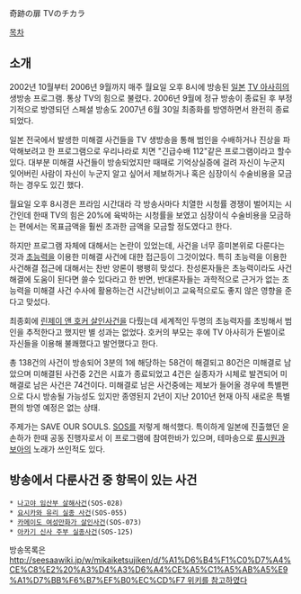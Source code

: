 奇跡の扉 TVのチカラ

[[목차]]
== 소개 ==
2002년 10월부터 2006년 9월까지 매주 월요일 오후 8시에 방송된 [[일본]] [[TV 아사히]]의 생방송 프로그램. 통상 TV의 힘으로 불렸다. 2006년 9월에 정규 방송이 종료된 후 부정기적으로 방영되던 스페셜 방송도 2007년 6월 30일 최종화를 방영하면서 완전히 종료되었다.

일본 전국에서 발생한 미해결 사건들을 TV 생방송을 통해 범인을 수배하거나 진상을 파악해보려고 한 프로그램으로 우리나라로 치면 "긴급수배 112"같은 프로그램이라고 할수 있다. 대부분 미해결 사건들이 방송되었지만 때때로 기억상실증에 걸려 자신이 누군지 잊어버린 사람이 자신이 누군지 알고 싶어서 제보하거나 혹은 심장이식 수술비용을 모금하는 경우도 있긴 했다. 

월요일 오후 8시경은 프라임 시간대라 각 방송사마다 치열한 시청률 경쟁이 벌어지는 시간인데 한때 TV의 힘은 20%에 육박하는 시청률을 보였고 심장이식 수술비용을 모금하는 편에서는 목표금액을 훨씬 초과한 금액을 모금할 정도였다고 한다.

하지만 프로그램 자체에 대해서는 논란이 있었는데, 사건을 너무 흥미본위로 다룬다는 것과 [[초능력]]을 이용한 미해결 사건에 대한 접근등이 그것이었다. 특히 초능력을 이용한 사건해결 접근에 대해서는 찬반 양론이 팽팽히 맞섰다. 찬성론자들은 초능력이라도 사건 해결에 도움이 된다면 쓸수 있다라고 한 반면, 반대론자들는 과학적으로 근거가 없는 초능력을 미해결 사건 수사에 활용하는건 시간낭비이고 교육적으로도 좋지 않은 영향을 준다고 맞섰다.

최종회에 [[린제이 앤 호커 살인사건]]을 다뤘는데 세계적인 두명의 초능력자를 초빙해서 범인을 추적한다고 했지만 별 성과는 없었다. 호커의 부모는 후에 TV 아사히가 돈벌이로 자신들을 이용해 불쾌했다고 발언했다고 한다.

총 138건의 사건이 방송되어 3분의 1에 해당하는 58건이 해결되고 80건은 미해결로 남았으며 미해결된 사건중 2건은 시효가 종료되었고 4건은 실종자가 시체로 발견되어 미해결로 남은 사건은 74건이다. 미해결로 남은 사건중에는 제보가 들어올 경우에 특별편으로 다시 방송될 가능성도 있지만 종영된지 2년이 지난 2010년 현재 아직 새로운 특별편의 방영 예정은 없는 상태.

주제가는 SAVE OUR SOULS. [[SOS]]를 저렇게 해석했다. 특이하게 일본에 진출했던 윤손하가 한때 공동 진행자로서 이 프로그램에 참여한바가 있으며, 테마송으로 [[류시원]]과 [[보아]]의 노래가 쓰인적도 있다.

== 방송에서 다룬사건 중 항목이 있는 사건 ==
 * [[나고야 임산부 살해사건]](SOS-028)
 * [[요시카와 유리 실종 사건]](SOS-055)
 * [[카메이도 여성만화가 살인사건]](SOS-073)
 * [[아카기 신사 주부 실종사건]](SOS-125)

방송목록은 [[http://seesaawiki.jp/w/mikaiketsujiken/d/%A1%D6%B4%F1%C0%D7%A4%CE%C8%E2%20%A3%D4%A3%D6%A4%CE%A5%C1%A5%AB%A5%E9%A1%D7%BB%F6%B7%EF%B0%EC%CD%F7 위키를 참고하였다]]
